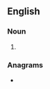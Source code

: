 {{also|seamark}}
==English==
{{wikipedia}}

===Noun===
{{en-noun}}

# {{alternative spelling of|seamark|lang=en}}

===Anagrams===
* {{anagrams|en|Amakers}}
